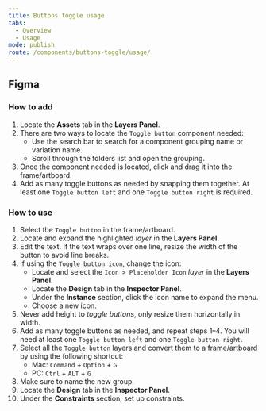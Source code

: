 ```yaml
---
title: Buttons toggle usage
tabs:
  - Overview
  - Usage
mode: publish
route: /components/buttons-toggle/usage/
---
```


## Figma

### How to add

1. Locate the **Assets** tab in the **Layers Panel**.
2. There are two ways to locate the `Toggle button` component needed:
   - Use the search bar to search for a component grouping name or variation name.
   - Scroll through the folders list and open the grouping.
3. Once the component needed is located, click and drag it into the frame/artboard.
4. Add as many toggle buttons as needed by snapping them together. At least one `Toggle button left` and one `Toggle button right` is required.

### How to use

1. Select the `Toggle button` in the frame/artboard.
2. Locate and expand the highlighted _layer_ in the **Layers Panel**.
3. Edit the text. If the text wraps over one line, resize the width of the button to avoid line breaks.
4. If using the `Toggle button icon`, change the icon:
   - Locate and select the `Icon > Placeholder Icon` _layer_ in the **Layers Panel**.
   - Locate the **Design** tab in the **Inspector Panel**.
   - Under the **Instance** section, click the icon name to expand the menu.
   - Choose a new icon.
5. Never add height to _toggle buttons_, only resize them horizontally in width.
6. Add as many toggle buttons as needed, and repeat steps 1–4. You will need at least one `Toggle button left` and one `Toggle button right`.
7. Select all the `Toggle button` layers and convert them to a frame/artboard by using the following shortcut:
   - Mac: `Command` + `Option` + `G`
   - PC: `Ctrl` + `ALT` + `G`
8. Make sure to name the new group.
9. Locate the **Design** tab in the **Inspector Panel**.
10. Under the **Constraints** section, set up constraints.
